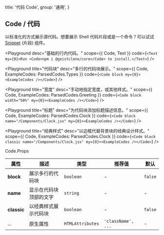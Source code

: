 
  title: '代码 Code',
  group: '通用',
}

## Code / 代码

以标准化的方式展示源代码。想要展示 Shell 代码片段或是一个命令？可以试试 [Snippet](/zh-cn/components/snippet) (片段) 组件。

<Playground
  desc="基础的行内代码。"
  scope={{ Code, Text }}
  code={`
<Text my={0}>Run <Code>npm i @geistclone/core</Code> to install.</Text>
`}
/>

<Playground
  title="代码块"
  desc="多行的代码块展示。"
  scope={{ Code, ExampleCodes: ParsedCodes.Types }}
  code={`
<Code block my={0}><ExampleCodes /></Code>
`}
/>

<Playground
  title="宽度"
  desc="手动地指定宽度，或其他样式。"
  scope={{ Code, ExampleCodes: ParsedCodes.Greeting }}
  code={`
<Code block width="50%" my={0}><ExampleCodes /></Code>
`}
/>

<Playground
  title="标题"
  desc="为代码块添加标题描述信息。"
  scope={{ Code, ExampleCodes: ParsedCodes.Clock }}
  code={`
<Code block name="/Components/Clock.jsx" my={0}><ExampleCodes /></Code>
`}
/>

<Playground
  title="经典样式"
  desc="以边框代替背景块的经典设计样式。"
  scope={{ Code, ExampleCodes: ParsedCodes.Clock }}
  code={`
<Code block classic name="/Components/Clock.jsx" my={0}><ExampleCodes /></Code>
`}
/>

<Attributes edit="/pages/zh-cn/components/code.mdx">
<Attributes.Title>Code.Props</Attributes.Title>

| 属性        | 描述                   | 类型             | 推荐值             | 默认    |
| ----------- | ---------------------- | ---------------- | ------------------ | ------- |
| **block**   | 展示多行的代码块       | `boolean`        | -                  | `false` |
| **name**    | 显示在代码块顶部的文字 | `string`         | -                  | -       |
| **classic** | 以经典样式展示代码块   | `boolean`        | -                  | `false` |
| ...         | 原生属性               | `HTMLAttributes` | `'className', ...` | -       |

</Attributes>

